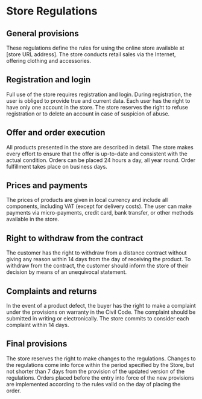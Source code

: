 # Store Regulations

## General provisions

These regulations define the rules for using the online store available at [store URL address]. The store conducts retail sales via the Internet, offering clothing and accessories.

## Registration and login

Full use of the store requires registration and login. During registration, the user is obliged to provide true and current data. Each user has the right to have only one account in the store. The store reserves the right to refuse registration or to delete an account in case of suspicion of abuse.

## Offer and order execution

All products presented in the store are described in detail. The store makes every effort to ensure that the offer is up-to-date and consistent with the actual condition. Orders can be placed 24 hours a day, all year round. Order fulfillment takes place on business days.

## Prices and payments

The prices of products are given in local currency and include all components, including VAT (except for delivery costs). The user can make payments via micro-payments, credit card, bank transfer, or other methods available in the store.

## Right to withdraw from the contract

The customer has the right to withdraw from a distance contract without giving any reason within 14 days from the day of receiving the product. To withdraw from the contract, the customer should inform the store of their decision by means of an unequivocal statement.

## Complaints and returns

In the event of a product defect, the buyer has the right to make a complaint under the provisions on warranty in the Civil Code. The complaint should be submitted in writing or electronically. The store commits to consider each complaint within 14 days.

## Final provisions

The store reserves the right to make changes to the regulations. Changes to the regulations come into force within the period specified by the Store, but not shorter than 7 days from the provision of the updated version of the regulations. Orders placed before the entry into force of the new provisions are implemented according to the rules valid on the day of placing the order.

